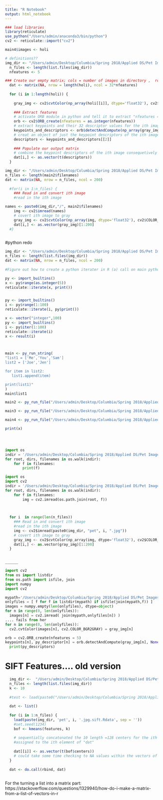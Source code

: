 ```yaml
---
title: "R Notebook"
output: html_notebook
---
```

```r
### load libraries
library(reticulate)
use_python("/Users/admin/anaconda3/bin/python")
cv2 <- reticulate::import("cv2")

main4$images <- holi
```


```r
# definitions??  
img_dir <- "/Users/admin/Desktop/Columbia/Spring 2018/Applied DS/Pet Images and Extracted Features - Project 2/Practice image set 500"
  n_files <- length(list.files(img_dir))
  nfeatures <- 5

### Create our empty matrix; cols = number of images in directory ,  rows = 32 * nfeatures 
  dat <- matrix(NA, nrow = length(holi), ncol = 32*nfeatures) 
  
  for (i in 1:length(holi)) {
    
    gray_img <- cv2$cvtColor(np_array(holi[[i]], dtype='float32'), cv2$COLOR_BGR2GRAY)
    
    ### Extract features
    # activate ORB module in python and tell it to extract "nfeatures = ?" keypoints per image
    orb <- cv2$ORB_create(nfeatures = as.integer(nfeatures))
    # extract keypoints and their 32 descriptor values for the ith image
    keypoints_and_descriptors <- orb$detectAndCompute(np_array(gray_img * 255, dtype='uint8'), NULL)
    # creat an object of just the keypoint descriptors of the ith image
    descriptors <- keypoints_and_descriptors[[2]]
    
    ### Populate our output matrix
    # combine the keypoint descriptors of the ith image consequetively into one vector and assign that vector to the ith row of our data matrix
    dat[i,] <- as.vector(t(descriptors))
  }
```









```r
img_dir <- "/Users/admin/Desktop/Columbia/Spring 2018/Applied DS/Pet Images and Extracted Features - Project 2/Practice image set 500"
n_files <- length(main2$filenames)
dat <- matrix(NA, nrow = n_files, ncol = 200) 
  
  #for(i in 1:n_files) {
    ### Read in and convert ith image
    #read in the ith image

names <- paste0(img_dir,"/", main2$filenames)
    img <- cv2$imread(names)
    # covert ith image to gray
    gray_img <- cv2$cvtColor(np_array(img, dtype='float32'), cv2$COLOR_BGR2GRAY)
    dat[i,] <- as.vector(gray_img)[1:200]
  #}



```

#python redo


```r

img_dir <- "/Users/admin/Desktop/Columbia/Spring 2018/Applied DS/Pet Images and Extracted Features - Project 2/Practice image set 500"
n_files <- length(list.files(img_dir))
dat <- matrix(NA, nrow = n_files, ncol = 200) 
  
#Figure out how to create a python iterater in R (a) call on main python functions in R:import_builtins() and use py$... (b) write a python scrit  and source it..py_run_file but how and where to save it??? (c) use reticulate::iterate() (d) py_run_string

py <- import_builtins()
x <- py$range(as.integer(5))
reticulate::iterate(x, print())


py <- import_builtins()
i <- py$range(1:100)
reticulate::iterate(i, py$print())

x <- vector("integer",100)
py <- import_builtins()
i <- py$iter(1:100)
reticulate::iterate(i)
x <- result(i)



main <- py_run_string(
"list1 = ['Me','You','Sam']
list2 = ['Joe','Jen']

for item in list2:
   list1.append(item)

print(list1)"  
)
main$list1

main2 <- py_run_file("/Users/admin/Desktop/Columbia/Spring 2018/Applied DS/GitHub/project-2-predictive-modelling-group-5/doc/script1.py")

main3 <- py_run_file("/Users/admin/Desktop/Columbia/Spring 2018/Applied DS/GitHub/project-2-predictive-modelling-group-5/doc/script3.py")

main4 <- py_run_file("/Users/admin/Desktop/Columbia/Spring 2018/Applied DS/GitHub/project-2-predictive-modelling-group-5/doc/script4.py")

print(x)





```



```python

import os
indir = '/Users/admin/Desktop/Columbia/Spring 2018/Applied DS/Pet Images and Extracted Features - Project 2/Practice image set 500'
for root, dirs, filenames in os.walk(indir):
    for f in filenames:
        print(f)

import os
import cv2
indir = '/Users/admin/Desktop/Columbia/Spring 2018/Applied DS/Pet Images and Extracted Features - Project 2/Practice image set 500'
for root, dirs, filenames in os.walk(indir):
    for f in filenames:
        img = cv2.imread(os.path.join(root, f))
        
        

  for i  in range(len(n_files)) 
    ### Read in and convert ith image
    #read in the ith image
    img <- cv2$imread(paste0(img_dir, "pet", i, ".jpg"))
    # covert ith image to gray
    gray_img <- cv2$cvtColor(np_array(img, dtype='float32'), cv2$COLOR_BGR2GRAY)
    dat[i,] <- as.vector(gray_img)[1:200]
  }


______

import cv2
from os import listdir
from os.path import isfile, join
import numpy
import cv2

mypath='/Users/admin/Desktop/Columbia/Spring 2018/Applied DS/Pet Images and Extracted Features - Project 2/Practice image set 500'
onlyfiles = [ f for f in listdir(mypath) if isfile(join(mypath,f)) ]
images = numpy.empty(len(onlyfiles), dtype=object)
for n in range(0, len(onlyfiles)):
  images[n] = cv2.imread( join(mypath,onlyfiles[n]) )
.... fails from her
for n in range(0, len(onlyfiles)):
  cv2.cvtColor(images[n], cv2.COLOR_BGR2GRAY) = gray_img[n]

orb = cv2.ORB_create(nfeatures = 5)
keypoints[n], py_descriptor[n] = orb.detectAndCompute(gray_img[n], None)
  print(py_descriptors)


```




# SIFT Features.... old version 
```r

  img_dir <-  "/Users/admin/Desktop/Columbia/Spring 2018/Applied DS/Pet Images and Extracted Features - Project 2/Practice SIFT Set 500/"
  n_files <- length(list.files(img_dir))  
  k <- 10
  
  #test <- load(paste0("/Users/admin/Desktop/Columbia/Spring 2018/Applied DS/Pet Images and Extracted Features - Project 2/Practice SIFT Set 500/","pet11.jpg.sift.Rdata"))
  
  dat <- list()
  
  for (i in 1:n_files) {
    load(paste(img_dir, 'pet', i, '.jpg.sift.Rdata', sep = ''))
    #set.seed(1234)
    bof <- kmeans(features, k)
    
    # sequentially concatonated the 10 length =128 centers for the ith image;
    #assigned to the ith element of "dat"
    
    dat[[i]] <- as.vector(t(bof$centers))
    # could take some time checking to NA values within the vectors of the list "dat", because I got 3 "did not converge in 10 iterations" warnings. But that is too much for now.
  }
  
  dat <- do.call(rbind, dat)
  
```
For the turning a list into a matrix part:
https://stackoverflow.com/questions/1329940/how-do-i-make-a-matrix-from-a-list-of-vectors-in-r

